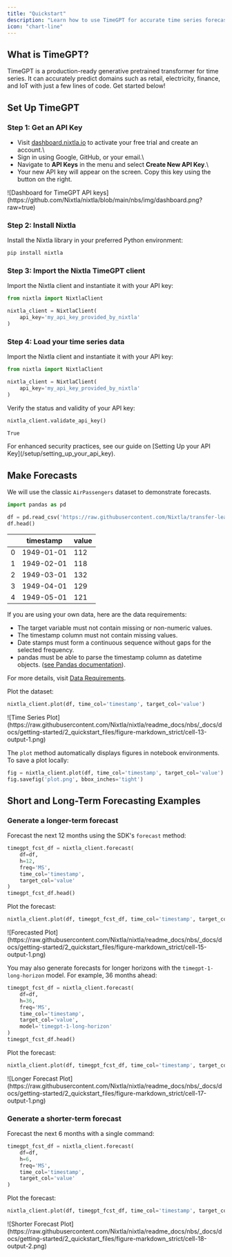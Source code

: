 ```yaml
---
title: "Quickstart"
description: "Learn how to use TimeGPT for accurate time series forecasting in just a few steps"
icon: "chart-line"
---
```


## What is TimeGPT?

TimeGPT is a production-ready generative pretrained transformer for time series. It can accurately predict domains such as retail, electricity, finance, and IoT with just a few lines of code. Get started below\!

## Set Up TimeGPT

### Step 1: Get an API Key

- Visit [dashboard.nixtla.io](https://dashboard.nixtla.io) to activate your free trial and create an account.\
- Sign in using Google, GitHub, or your email.\
- Navigate to **API Keys** in the menu and select **Create New API Key**.\
- Your new API key will appear on the screen. Copy this key using the button on the right.

<Frame caption="Dashboard displaying TimeGPT API keys and controls.">
  ![Dashboard for TimeGPT API keys](https://github.com/Nixtla/nixtla/blob/main/nbs/img/dashboard.png?raw=true)
</Frame>

### Step 2: Install Nixtla

Install the Nixtla library in your preferred Python environment:

```bash
pip install nixtla
```

### Step 3: Import the Nixtla TimeGPT client

Import the Nixtla client and instantiate it with your API key:

```python
from nixtla import NixtlaClient

nixtla_client = NixtlaClient(
    api_key='my_api_key_provided_by_nixtla'
)
```

### Step 4: Load your time series data

Import the Nixtla client and instantiate it with your API key:

```python
from nixtla import NixtlaClient

nixtla_client = NixtlaClient(
    api_key='my_api_key_provided_by_nixtla'
)
```

Verify the status and validity of your API key:

```python
nixtla_client.validate_api_key()
```

```bash
True
```

<Info>
  For enhanced security practices, see our guide on
  [Setting Up your API Key](/setup/setting_up_your_api_key).
</Info>

## Make Forecasts

We will use the classic `AirPassengers` dataset to demonstrate forecasts.

```python
import pandas as pd

df = pd.read_csv('https://raw.githubusercontent.com/Nixtla/transfer-learning-time-series/main/datasets/air_passengers.csv')
df.head()
```

|   | timestamp  | value |
| --- | ---------- | ----- |
| 0 | 1949-01-01 | 112   |
| 1 | 1949-02-01 | 118   |
| 2 | 1949-03-01 | 132   |
| 3 | 1949-04-01 | 129   |
| 4 | 1949-05-01 | 121   |

<Info>

If you are using your own data, here are the data requirements:
- The target variable must not contain missing or non-numeric values.
- The timestamp column must not contain missing values.
- Date stamps must form a continuous sequence without gaps for the selected frequency.
- pandas must be able to parse the timestamp column as datetime objects. ([see Pandas documentation](https://pandas.pydata.org/docs/reference/api/pandas.to_datetime.html)).

For more details, visit [Data Requirements](/data_requirements/data_requirements).
</Info>

Plot the dataset:

```python
nixtla_client.plot(df, time_col='timestamp', target_col='value')
```

<Frame caption="Historical AirPassengers data from 1949 to 1960.">
  ![Time Series Plot](https://raw.githubusercontent.com/Nixtla/nixtla/readme_docs/nbs/_docs/docs/getting-started/2_quickstart_files/figure-markdown_strict/cell-13-output-1.png)
</Frame>



The `plot` method automatically displays figures in notebook environments. To save a plot locally:

```python
fig = nixtla_client.plot(df, time_col='timestamp', target_col='value')
fig.savefig('plot.png', bbox_inches='tight')
```

## Short and Long-Term Forecasting Examples

### Generate a longer-term forecast

Forecast the next 12 months using the SDK's `forecast` method:

```python
timegpt_fcst_df = nixtla_client.forecast(
    df=df,
    h=12,
    freq='MS',
    time_col='timestamp',
    target_col='value'
)
timegpt_fcst_df.head()
```

Plot the forecast:

```python
nixtla_client.plot(df, timegpt_fcst_df, time_col='timestamp', target_col='value')
```

<Frame caption="12-month forecast for AirPassengers data.">
  ![Forecasted Plot](https://raw.githubusercontent.com/Nixtla/nixtla/readme_docs/nbs/_docs/docs/getting-started/2_quickstart_files/figure-markdown_strict/cell-15-output-1.png)
</Frame>

You may also generate forecasts for longer horizons with the `timegpt-1-long-horizon` model. For example, 36 months ahead:

```python
timegpt_fcst_df = nixtla_client.forecast(
    df=df,
    h=36,
    freq='MS',
    time_col='timestamp',
    target_col='value',
    model='timegpt-1-long-horizon'
)
timegpt_fcst_df.head()
```

Plot the forecast:

```python
nixtla_client.plot(df, timegpt_fcst_df, time_col='timestamp', target_col='value')
```

<Frame caption="36-month forecast using the 'timegpt-1-long-horizon' model.">
  ![Longer Forecast Plot](https://raw.githubusercontent.com/Nixtla/nixtla/readme_docs/nbs/_docs/docs/getting-started/2_quickstart_files/figure-markdown_strict/cell-17-output-1.png)
</Frame>

### Generate a shorter-term forecast

Forecast the next 6 months with a single command:

```python
timegpt_fcst_df = nixtla_client.forecast(
    df=df,
    h=6,
    freq='MS',
    time_col='timestamp',
    target_col='value'
)
```

Plot the forecast:

```python
nixtla_client.plot(df, timegpt_fcst_df, time_col='timestamp', target_col='value')
```

<Frame caption="6-month forecast for AirPassengers data.">
  ![Shorter Forecast Plot](https://raw.githubusercontent.com/Nixtla/nixtla/readme_docs/nbs/_docs/docs/getting-started/2_quickstart_files/figure-markdown_strict/cell-18-output-2.png)
</Frame>